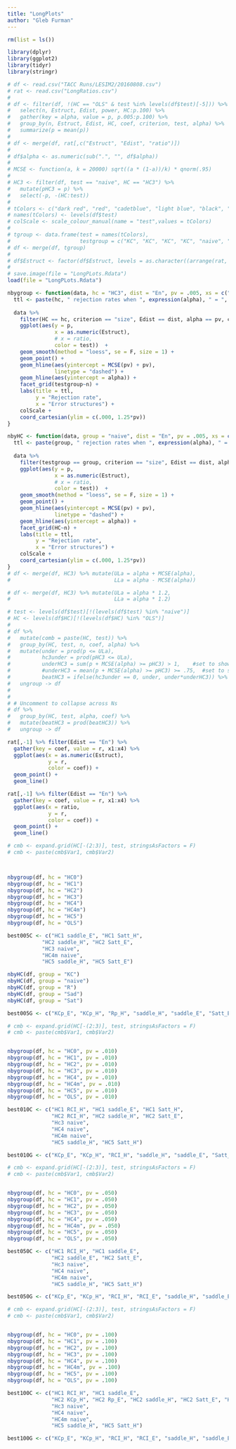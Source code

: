 ```yaml
---
title: "LongPlots"
author: "Gleb Furman"
---
```




```r
rm(list = ls())

library(dplyr)
library(ggplot2)
library(tidyr)
library(stringr)

# df <- read.csv("TACC Runs/LESIM2/20160808.csv")
# rat <- read.csv("LongRatios.csv")
# 
# df <- filter(df, !(HC == "OLS" & test %in% levels(df$test)[-5])) %>% 
#   select(n, Estruct, Edist, power, HC:p.100) %>%
#   gather(key = alpha, value = p, p.005:p.100) %>%
#   group_by(n, Estruct, Edist, HC, coef, criterion, test, alpha) %>%
#   summarize(p = mean(p))
# 
# df <- merge(df, rat[,c("Estruct", "Edist", "ratio")])
# 
# df$alpha <- as.numeric(sub(".", "", df$alpha))
# 
# MCSE <- function(a, k = 20000) sqrt((a * (1-a))/k) * qnorm(.95)
# 
# HC3 <- filter(df, test == "naive", HC == "HC3") %>% 
#   mutate(pHC3 = p) %>%
#   select(-p, -(HC:test))
# 
# tColors <- c("dark red", "red", "cadetblue", "light blue", "black", "dodgerblue4", "dodgerblue", "purple", "violet", "brown", "orange", "darkgreen", "chartreuse3")
# names(tColors) <- levels(df$test)
# colScale <- scale_colour_manual(name = "test",values = tColors)
# 
# tgroup <- data.frame(test = names(tColors), 
#                      testgroup = c("KC", "KC", "KC", "KC", "naive", "R", "R", "R", "R", "Sad", "Sad", "Sat", "Sat"))
# df <- merge(df, tgroup)
# 
# df$Estruct <- factor(df$Estruct, levels = as.character((arrange(rat, ratio) %>% filter(Edist == "En"))$Estruct), ordered = T)
# 
# save.image(file = "LongPLots.Rdata")
load(file = "LongPLots.Rdata")

nbygroup <- function(data, hc = "HC3", dist = "En", pv = .005, xs = c("x0", "x1", "x2", "x3", "x4", "x5"), excl = NA) {
  ttl <- paste(hc, " rejection rates when ", expression(alpha), " = ", pv, sep = "")
  
  data %>%  
    filter(HC == hc, criterion == "size", Edist == dist, alpha == pv, coef %in% xs, !(coef %in% excl)) %>%
    ggplot(aes(y = p,
               x = as.numeric(Estruct),
               # x = ratio,
               color = test))  +
    geom_smooth(method = "loess", se = F, size = 1) +
    geom_point() +
    geom_hline(aes(yintercept = MCSE(pv) + pv),
               linetype = "dashed") +
    geom_hline(aes(yintercept = alpha)) +
    facet_grid(testgroup~n) + 
    labs(title = ttl, 
         y = "Rejection rate",
         x = "Error structures") +
    colScale +
    coord_cartesian(ylim = c(.000, 1.25*pv))
}

nbyHC <- function(data, group = "naive", dist = "En", pv = .005, xs = c("x0", "x1", "x2", "x3", "x4", "x5"), excl = NA) {
  ttl <- paste(group, " rejection rates when ", expression(alpha), " = ", pv, sep = "")
  
  data %>%  
    filter(testgroup == group, criterion == "size", Edist == dist, alpha == pv, coef %in% xs, !(coef %in% excl)) %>%
    ggplot(aes(y = p,
               x = as.numeric(Estruct),
               # x = ratio,
               color = test))  +
    geom_smooth(method = "loess", se = F, size = 1) +
    geom_point() +
    geom_hline(aes(yintercept = MCSE(pv) + pv),
               linetype = "dashed") +
    geom_hline(aes(yintercept = alpha)) +
    facet_grid(HC~n) + 
    labs(title = ttl, 
         y = "Rejection rate",
         x = "Error structures") +
    colScale +
    coord_cartesian(ylim = c(.000, 1.25*pv))
}
# df <- merge(df, HC3) %>% mutate(ULa = alpha + MCSE(alpha),
#                                 LLa = alpha - MCSE(alpha))

# df <- merge(df, HC3) %>% mutate(ULa = alpha * 1.2,
#                                 LLa = alpha * 1.2)

```

```r
# test <- levels(df$test)[!(levels(df$test) %in% "naive")]
# HC <- levels(df$HC)[!(levels(df$HC) %in% "OLS")]
# 
# df %>% 
#   mutate(comb = paste(HC, test)) %>%
#   group_by(HC, test, n, coef, alpha) %>%
#   mutate(under = prod(p <= ULa),
#          hc3under = prod(pHC3 <= ULa),
#          underHC3 = sum(p + MCSE(alpha) >= pHC3) > 1,    #set to show if beats naive HC3 for at least one value of g
#          #underHC3 = mean(p + MCSE(alpha) >= pHC3) >= .75,  #set to show if beats naive HC3 for at least 75% of g values
#          beatHC3 = ifelse(hc3under == 0, under, under*underHC3)) %>%
#   ungroup -> df
# 
# 
# # Uncomment to collapse across Ns
# df %>%
#   group_by(HC, test, alpha, coef) %>%
#   mutate(beatHC3 = prod(beatHC3)) %>%
#   ungroup -> df

```

```r
rat[,-1] %>% filter(Edist == "En") %>%
  gather(key = coef, value = r, x1:x4) %>%
  ggplot(aes(x = as.numeric(Estruct),
             y = r,
             color = coef)) +
  geom_point() +
  geom_line()

rat[,-1] %>% filter(Edist == "En") %>%
  gather(key = coef, value = r, x1:x4) %>%
  ggplot(aes(x = ratio,
             y = r,
             color = coef)) +
  geom_point() +
  geom_line()

```

```r
# cmb <- expand.grid(HC[-(2:3)], test, stringsAsFactors = F)
# cmb <- paste(cmb$Var1, cmb$Var2)



nbygroup(df, hc = "HC0")
nbygroup(df, hc = "HC1")
nbygroup(df, hc = "HC2")
nbygroup(df, hc = "HC3")
nbygroup(df, hc = "HC4")
nbygroup(df, hc = "HC4m")
nbygroup(df, hc = "HC5")
nbygroup(df, hc = "OLS")

best005C <- c("HC1 saddle_E", "HC1 Satt_H", 
           "HC2 saddle_H", "HC2 Satt_E",
           "HC3 naive",
           "HC4m naive",
           "HC5 saddle_H", "HC5 Satt_E")

nbyHC(df, group = "KC")
nbyHC(df, group = "naive")
nbyHC(df, group = "R")
nbyHC(df, group = "Sad")
nbyHC(df, group = "Sat")

best005G <- c("KCp_E", "KCp_H", "Rp_H", "saddle_H", "saddle_E", "Satt_E", "Satt_H")

```

```r
# cmb <- expand.grid(HC[-(2:3)], test, stringsAsFactors = F)
# cmb <- paste(cmb$Var1, cmb$Var2)


nbygroup(df, hc = "HC0", pv = .010)
nbygroup(df, hc = "HC1", pv = .010)
nbygroup(df, hc = "HC2", pv = .010)
nbygroup(df, hc = "HC3", pv = .010)
nbygroup(df, hc = "HC4", pv = .010)
nbygroup(df, hc = "HC4m", pv = .010)
nbygroup(df, hc = "HC5", pv = .010)
nbygroup(df, hc = "OLS", pv = .010)

best010C <- c("HC1 RCI_H", "HC1 saddle_E", "HC1 Satt_H", 
              "HC2 RCI_H", "HC2 saddle_H", "HC2 Satt_E",
              "Hc3 naive",
              "HC4 naive",
              "HC4m naive",
              "HC5 saddle_H", "HC5 Satt_H")

best010G <- c("KCp_E", "KCp_H", "RCI_H", "saddle_H", "saddle_E", "Satt_E", "Satt_H")

```

```r
# cmb <- expand.grid(HC[-(2:3)], test, stringsAsFactors = F)
# cmb <- paste(cmb$Var1, cmb$Var2)


nbygroup(df, hc = "HC0", pv = .050)
nbygroup(df, hc = "HC1", pv = .050)
nbygroup(df, hc = "HC2", pv = .050)
nbygroup(df, hc = "HC3", pv = .050)
nbygroup(df, hc = "HC4", pv = .050)
nbygroup(df, hc = "HC4m", pv = .050)
nbygroup(df, hc = "HC5", pv = .050)
nbygroup(df, hc = "OLS", pv = .050)

best050C <- c("HC1 RCI_H", "HC1 saddle_E", 
              "HC2 saddle_E", "HC2 Satt_E",
              "Hc3 naive",
              "HC4 naive",
              "HC4m naive",
              "HC5 saddle_H", "HC5 Satt_H")

best050G <- c("KCp_E", "KCp_H", "RCI_H", "RCI_E", "saddle_H", "saddle_E", "saddle_H", "Satt_E", "Satt_H")

```

```r
# cmb <- expand.grid(HC[-(2:3)], test, stringsAsFactors = F)
# cmb <- paste(cmb$Var1, cmb$Var2)


nbygroup(df, hc = "HC0", pv = .100)
nbygroup(df, hc = "HC1", pv = .100)
nbygroup(df, hc = "HC2", pv = .100)
nbygroup(df, hc = "HC3", pv = .100)
nbygroup(df, hc = "HC4", pv = .100)
nbygroup(df, hc = "HC4m", pv = .100)
nbygroup(df, hc = "HC5", pv = .100)
nbygroup(df, hc = "OLS", pv = .100)

best100C <- c("HC1 RCI_H", "HC1 saddle_E", 
              "HC2 KCp_H", "HC2 Rp_E", "HC2 saddle_H", "HC2 Satt_E", "HC2 Satt_H",
              "Hc3 naive",
              "HC4 naive",
              "HC4m naive",
              "HC5 saddle_H", "HC5 Satt_H")

best100G <- c("KCp_E", "KCp_H", "RCI_H", "RCI_E", "saddle_H", "saddle_E", "saddle_H", "Satt_E", "Satt_H")

```
